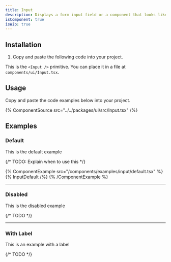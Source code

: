 ```yaml
---
title: Input
description: Displays a form input field or a component that looks like an input field.
isComponent: true
isWip: true
---
```


## Installation

1. Copy and paste the following code into your project.

This is the `<Input />` primitive. You can place it in a file at `components/ui/Input.tsx`.

## Usage

Copy and paste the code examples below into your project.

{% ComponentSource src="../../packages/ui/src/Input.tsx" /%}

## Examples

### Default

This is the default example

{/* TODO: Explain when to use this */}

{% ComponentExample src="/components/examples/input/default.tsx" %}
{% InputDefault /%}
{% /ComponentExample %}

---

### Disabled

This is the disabled example

{/* TODO */}

---

### With Label

This is an example with a label

{/* TODO */}
